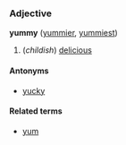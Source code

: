 ===Adjective===
'''yummy''' ([[yummier]], [[yummiest]])

#(''childish'') [[delicious]]

====Antonyms====
*[[yucky]]

====Related terms====
*[[yum]]